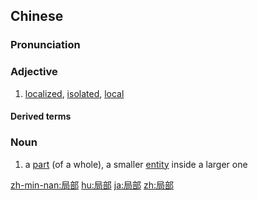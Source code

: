 ==Chinese==
{{zh-forms}}

===Pronunciation===
{{zh-pron
|m=júbù
|c=guk6 bou6
|mn=kio̍k-pō͘
|ma=Zh-júbù.ogg
|cat=a
}}

===Adjective===
{{zh-adj}}
# [[localized]], [[isolated]], [[local]]

====Derived terms====
{{zh-der|局部麻醉}}

===Noun===
{{zh-noun}}
# a [[part]] (of a whole), a smaller [[entity]] inside a larger one

[[zh-min-nan:局部]]
[[hu:局部]]
[[ja:局部]]
[[zh:局部]]